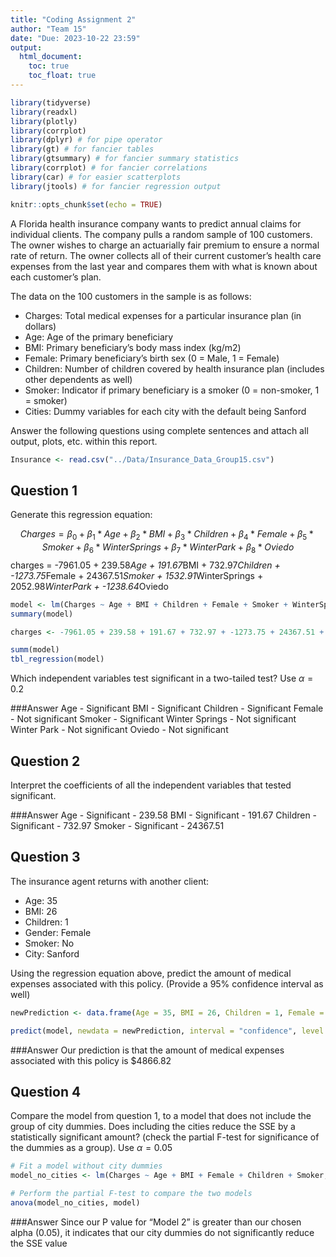 ```yaml
---
title: "Coding Assignment 2"
author: "Team 15"
date: "Due: 2023-10-22 23:59"
output: 
  html_document:
    toc: true
    toc_float: true
---
```


```r
library(tidyverse)
library(readxl)
library(plotly)
library(corrplot)
library(dplyr) # for pipe operator
library(gt) # for fancier tables
library(gtsummary) # for fancier summary statistics
library(corrplot) # for fancier correlations
library(car) # for easier scatterplots
library(jtools) # for fancier regression output

knitr::opts_chunk$set(echo = TRUE)
```

A Florida health insurance company wants to predict annual claims for individual clients. The company pulls a random sample of 100 customers. The owner wishes to charge an actuarially fair premium to ensure a normal rate of return. The owner collects all of their current customer’s health care expenses from the last year and compares them with what is known about each customer’s plan. 

The data on the 100 customers in the sample is as follows:

-	Charges: Total medical expenses for a particular insurance plan (in dollars)
-	Age: Age of the primary beneficiary
-	BMI: Primary beneficiary’s body mass index (kg/m2)
-	Female: Primary beneficiary’s birth sex (0 = Male, 1 = Female)
-	Children: Number of children covered by health insurance plan (includes other dependents as well)
-	Smoker: Indicator if primary beneficiary is a smoker (0 = non-smoker, 1 = smoker)
-	Cities: Dummy variables for each city with the default being Sanford

Answer the following questions using complete sentences and attach all output, plots, etc. within this report.


```r
Insurance <- read.csv("../Data/Insurance_Data_Group15.csv")
```



## Question 1

Generate this regression equation:

$$Charges = \beta_{0}+\beta_{1}*Age+\beta_{2}*BMI+\beta_{3}*Children + \beta_{4}*Female + \beta_{5}*Smoker + \beta_{6}*WinterSprings + \beta_{7}*WinterPark + \beta_{8}*Oviedo$$
charges = -7961.05 + 239.58*Age + 191.67*BMI + 732.97*Children + -1273.75*Female + 24367.51*Smoker + 1532.91*WinterSprings + 2052.98*WinterPark + -1238.64*Oviedo

```r
model <- lm(Charges ~ Age + BMI + Children + Female + Smoker + WinterSprings + WinterPark + Oviedo, data = Insurance)
summary(model)

charges <- -7961.05 + 239.58 + 191.67 + 732.97 + -1273.75 + 24367.51 + 1532.91 + 2052.98 + -1238.64


```
```r

summ(model)
tbl_regression(model)

```
Which independent variables test significant in a two-tailed test? Use $\alpha = 0.2$

###Answer
Age - Significant
BMI - Significant
Children - Significant
Female - Not significant
Smoker - Significant
Winter Springs - Not significant
Winter Park - Not significant
Oviedo - Not significant

## Question 2

Interpret the coefficients of all the independent variables that tested significant.

###Answer
Age - Significant - 239.58
BMI - Significant - 191.67
Children - Significant - 732.97
Smoker - Significant - 24367.51

## Question 3

The insurance agent returns with another client:

- Age: 35
- BMI: 26
- Children: 1
- Gender: Female
- Smoker: No
- City: Sanford

Using the regression equation above, predict the amount of medical expenses associated with this policy. (Provide a 95% confidence interval as well)

```r

newPrediction <- data.frame(Age = 35, BMI = 26, Children = 1, Female = 1, Smoker = 0, Sanford = 1, WinterSprings = 0, WinterPark = 0, Oviedo = 0)

predict(model, newdata = newPrediction, interval = "confidence", level = .95)

```
###Answer
Our prediction is that the amount of medical expenses associated with this policy is $4866.82

## Question 4

Compare the model from question 1, to a model that does not include the group of city dummies. Does including the cities reduce the SSE by a statistically significant amount? (check the partial F-test for significance of the dummies as a group). Use $\alpha = 0.05$

```r
# Fit a model without city dummies
model_no_cities <- lm(Charges ~ Age + BMI + Female + Children + Smoker, data = Insurance)

# Perform the partial F-test to compare the two models
anova(model_no_cities, model)

```
###Answer
Since our P value for "Model 2" is greater than our chosen alpha (0.05), it indicates that our city dummies do not significantly reduce the SSE value
